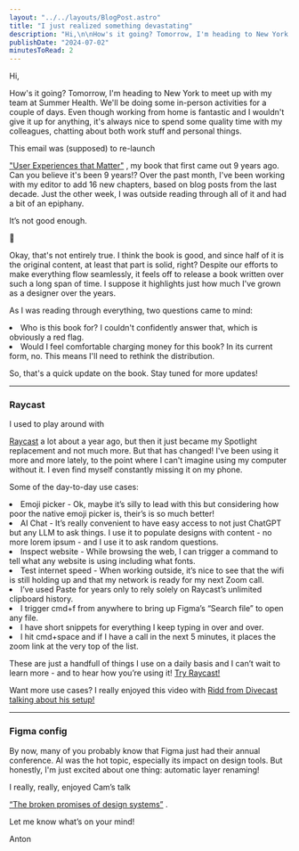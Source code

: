 ```yaml
---
layout: "../../layouts/BlogPost.astro"
title: "I just realized something devastating"
description: "Hi,\n\nHow's it going? Tomorrow, I'm heading to New York to meet up with my team at Summer Health. We'll be doing some in-person activities for a couple of days. Even though working from home is fantastic and I wouldn't give it up for anything, it's always nice to spend some quality time with my colleagues, chatting about both work stuff and personal things.\n\nThis email was (supposed) to re-launch \"User Experiences that Matter\", my book that first came out 9 years ago. Can you believe it's been 9 "
publishDate: "2024-07-02"
minutesToRead: 2
---
```


<p>Hi,</p>
<p>How's it going? Tomorrow, I'm heading to New York to meet up with my team at Summer Health. We'll be doing some in-person activities for a couple of days. Even though working from home is fantastic and I wouldn't give it up for anything, it's always nice to spend some quality time with my colleagues, chatting about both work stuff and personal things.</p>
<p>This email was (supposed) to re-launch </p>
<a href="https://www.antonsten.com/books/user-experiences-matter" rel="noopener noreferrer nofollow">"User Experiences that Matter"</a>
 , my book that first came out 9 years ago. Can you believe it's been 9 years!? Over the past month, I've been working with my editor to add 16 new chapters, based on blog posts from the last decade. Just the other week, I was outside reading through all of it and had a bit of an epiphany.</p>
<p>It’s not good enough.</p>
<p>😬</p>
<p>Okay, that's not entirely true. I think the book is good, and since half of it is the original content, at least that part is solid, right? Despite our efforts to make everything flow seamlessly, it feels off to release a book written over such a long span of time. I suppose it highlights just how much I've grown as a designer over the years.</p>
<p>As I was reading through everything, two questions came to mind:</p>
<ol>
</ol>
<li>Who is this book for? I couldn't confidently answer that, which is obviously a red flag.</li>
<li>Would I feel comfortable charging money for this book? In its current form, no. This means I'll need to rethink the distribution. </li>
<p>So, that's a quick update on the book. Stay tuned for more updates!</p>
<hr>
</hr>
<h3 id="raycast">Raycast</h3>
<p>I used to play around with </p>
<a href="https://www.raycast.com/?via="anton"&ref="antonsten".com" rel="noopener noreferrer nofollow">Raycast</a>
 a lot about a year ago, but then it just became my Spotlight replacement and not much more. But that has changed! I've been using it more and more lately, to the point where I can't imagine using my computer without it. I even find myself constantly missing it on my phone.</p>
<p>Some of the day-to-day use cases:</p>
<ul>
</ul>
<li>Emoji picker - Ok, maybe it’s silly to lead with this but considering how poor the native emoji picker is, their’s is so much better!</li>
<li>AI Chat - It’s really convenient to have easy access to not just ChatGPT but any LLM to ask things. I use it to populate designs with content - no more lorem ipsum - and I use it to ask random questions.</l>
</li>
<li>Inspect website - While browsing the web, I can trigger a command to tell what any website is using including what fonts.</l>
</li>
<li>Test internet speed - When working outside, it’s nice to see that the wifi is still holding up and that my network is ready for my next Zoom call.</l>
</li>
<li>I’ve used Paste for years only to rely solely on Raycast’s unlimited clipboard history.</l>
</li>
<li>I trigger cmd+f from anywhere to bring up Figma’s “Search file” to open any file.</l>
</li>
<li>I have short snippets for everything I keep typing in over and over.</l>
</li>
<li>I hit cmd+space and if I have a call in the next 5 minutes, it places the zoom link at the very top of the list. </li>
<p>These are just a handfull of things I use on a daily basis and I can’t wait to learn more - and to hear how you’re using it! 
<a href="https://www.raycast.com/?via="anton"&ref="antonsten".com" rel="noopener noreferrer nofollow">Try Raycast! </a>
<p>Want more use cases? I really enjoyed this video with 
<a href="https://www.youtube.com/watch?v="OiQ4Eqt5kjE"&ref="antonsten".com" rel="noopener noreferrer nofollow">Ridd from Divecast talking about his setup! </a>
<hr>
<h3 id="figma-config">Figma config</h>
</h3>
<p>By now, many of you probably know that Figma just had their annual conference. AI was the hot topic, especially its impact on design tools. But honestly, I'm just excited about one thing: automatic layer renaming!</p>
<p>I really, really, enjoyed Cam’s talk </p>
<a href="https://www.youtube.com/watch?v="BQXTt"-NZ2Bs&ref="antonsten".com" rel="noopener noreferrer nofollow">“The broken promises of design systems”</a>
 .</p>
<p>Let me know what’s on your mind!</p>
<p>Anton</p>
